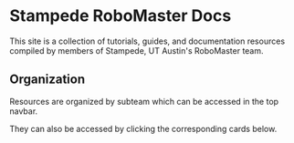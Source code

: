 # Stampede RoboMaster Docs

This site is a collection of tutorials, guides, and documentation resources compiled by members of Stampede, UT Austin's RoboMaster team. 

## Organization


Resources are organized by subteam which can be accessed in the top navbar. 

They can also be accessed by clicking the corresponding cards below.

<Cards>
  <Card title="Mechanical" href="/mech" />
  <Card title="Hardware" href="/hardware" />
  <Card title="Firmware" href="/firmware" />
  <Card title="Computer Vision" href="/cv" />
</Cards>